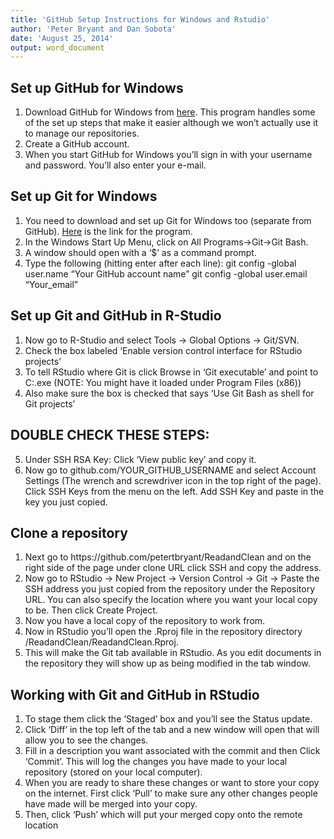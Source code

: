 ```yaml
---
title: 'GitHub Setup Instructions for Windows and Rstudio'
author: 'Peter Bryant and Dan Sobota'
date: 'August 25, 2014' 
output: word_document
---
```


## Set up GitHub for Windows

1.  Download GitHub for Windows from [here](https://github.com/). This program handles some of the set up steps that make it easier although we won't actually use it to manage our repositories.
2.	Create a GitHub account. 
3. When you start GitHub for Windows you'll sign in with your username and password. You'll also enter your e-mail.

## Set up Git for Windows
1. You need to download and set up Git for Windows too (separate from GitHub).  [Here](http://git-scm.com/) is the link for the program.
2. In the Windows Start Up Menu, click on All Programs->Git->Git Bash.
3. A window should open with a '$' as a command prompt.
4. Type the following (hitting enter after each line):
       git config -global user.name "Your GitHub account name"
       git config -global user.email "Your_email"

## Set up Git and GitHub in R-Studio
1.	Now go to R-Studio and select Tools -> Global Options -> Git/SVN.
2.	Check the box labeled 'Enable version control interface for RStudio projects'
3.	To tell RStudio where Git is click Browse in 'Git executable' and point to C:\Program\Files\Git\bin\git.exe (NOTE: You might have it loaded under Program Files (x86))
4.	Also make sure the box is checked that says 'Use Git Bash as shell for Git projects'

## DOUBLE CHECK THESE STEPS:
5.	Under SSH RSA Key: Click 'View public key' and copy it.
6.	Now go to github.com/YOUR_GITHUB_USERNAME and select Account Settings (The wrench and screwdriver icon in the top right of the page). Click SSH Keys from the menu on the left. Add SSH Key and paste in the key you just copied. 

## Clone a repository
1.	Next go to https://github.com/petertbryant/ReadandClean and on the right side of the page under clone URL click SSH and copy the address.
2.	Now go to RStudio -> New Project -> Version Control -> Git -> Paste the SSH address you just copied from the repository under the Repository URL. You can also specify the location where you want your local copy to be. Then click Create Project.
3.	Now you have a local copy of the repository to work from.
4.	Now in RStudio you'll open the .Rproj file in the repository directory /ReadandClean/ReadandClean.Rproj.
5.	This will make the Git tab available in RStudio. As you edit documents in the repository they will show up as being modified in the tab window.

## Working with Git and GitHub in RStudio
1.	To stage them click the 'Staged' box and you'll see the Status update.
2.	Click 'Diff' in the top left of the tab and a new window will open that will allow you to see the changes.
3.	Fill in a description you want associated with the commit and then Click 'Commit'. This will log the changes you have made to your local repository (stored on your local computer).
4.	When you are ready to share these changes or want to store your copy on the internet. First click 'Pull' to make sure any other changes people have made will be merged into your copy.
5.	Then, click 'Push' which will put your merged copy onto the remote location